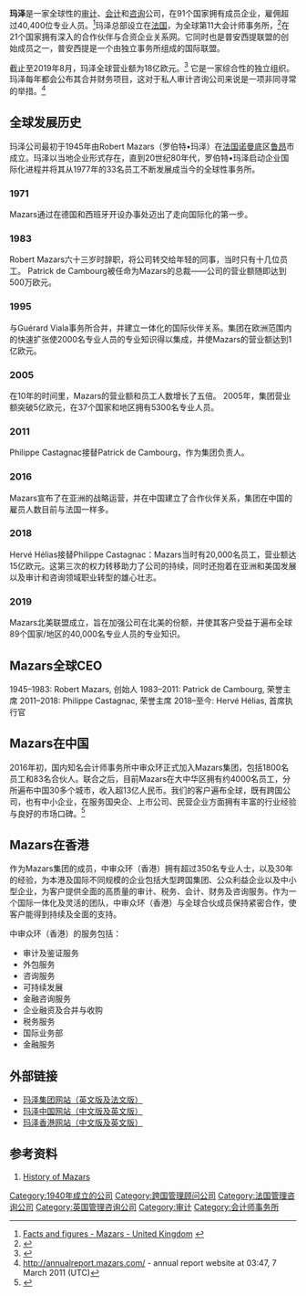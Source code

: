{{coi|time=2014-06-23T03:27:41+00:00}}
{{primarysources|time=2014-06-10T05:59:52+00:00}}
{{Infobox company|
  name   = 玛泽 |
  logo   =  |
  type   = 有限责任公司（于比利时注册） |
  foundation     = {{FRA}}[[鲁昂|鲁昂]] (1945) |
  location       = {{FRA}}[[巴黎|巴黎]]|
  key_people     = Hervé Hélias, 集团首席执行官 <br /> Philippe Castagnac, 集团执行委员会主席 |
  industry       = [[专业服务|专业服务]] |
  services       = [[审计|审计]]<br />[[注册会计师|注册会计师]]<br />[[咨询|咨询]]<br />[[税务|税务]]<br />[[企业融资|企业融资]]<br />[[财务咨询|财务咨询]]<br />[[法律服务|法律服务]] |
  revenue        = {{profit}}€18亿 [[欧元|欧元]] (2019) |
  num_employees  = 40,400 (2019) |
  homepage       = https://www.mazars.com/
}}

'''玛泽'''是一家全球性的[[审计|审计]]、[[会计|会计]]和[[咨询|咨询]]公司，在91个国家拥有成员企业，雇佣超过40,400位专业人员。<ref>[http://www.mazars.co.uk/Home/About-us/Facts-and-figures Facts and figures - Mazars - United Kingdom<!-- Bot generated title -->] {{webarchive|url=https://web.archive.org/web/20120824165150/http://www.mazars.co.uk/Home/About-us/Facts-and-figures |date=2012-08-24 }}</ref>玛泽总部设立在[[法国|法国]]，为全球第11大会计师事务所，<ref name=autogenerated1>{{Cite web |url=http://www.big4accountingfirms.org/the-top-accounting-firms-in-the-world/ |title=The Top Accounting Firms In The World - Big 4 Accounting Firms<!-- Bot generated title --> |accessdate=2014-06-10 |archive-date=2014-07-03 |archive-url=https://web.archive.org/web/20140703191113/http://www.big4accountingfirms.org/the-top-accounting-firms-in-the-world/ |dead-url=yes }}</ref>在21个国家拥有深入的合作伙伴与合资企业关系网。它同时也是普安西提联盟的创始成员之一，普安西提是一个由独立事务所组成的国际联盟。

截止至2019年8月，玛泽全球营业额为18亿欧元。<ref>{{cite web |url=http://annualreport.mazars.com/ar/ar20112012/ |title=存档副本 |accessdate=2014-06-10 |deadurl=yes |archiveurl=https://web.archive.org/web/20131213121731/http://annualreport.mazars.com/ar/ar20112012/ |archivedate=2013-12-13 }}</ref>{{Citation needed|date=January 2010}} 它是一家综合性的独立组织。玛泽每年都会公布其合并财务项目，这对于私人审计咨询公司来说是一项非同寻常的举措。<ref>http://annualreport.mazars.com/ {{Wayback|url=http://annualreport.mazars.com/ |date=20120615233832 }} - annual report website at 03:47, 7 March 2011 (UTC)</ref>

== 全球发展历史 ==

玛泽公司最初于1945年由Robert Mazars（罗伯特•玛泽）在[[法国|法国]][[诺曼底|诺曼底]]区[[鲁昂|鲁昂]]市成立。玛泽以当地企业形式存在，直到20世纪80年代，罗伯特•玛泽启动企业国际化进程并将其从1977年的33名员工不断发展成当今的全球性事务所。

=== 1971 ===

Mazars通过在德国和西班牙开设办事处迈出了走向国际化的第一步。

=== 1983 ===

Robert Mazars六十三岁时辞职，将公司转交给年轻的同事，当时只有十几位员工。 Patrick de Cambourg被任命为Mazars的总裁——公司的营业额随即达到500万欧元。

=== 1995 ===

与Guérard Viala事务所合并，并建立一体化的国际伙伴关系。集团在欧洲范围内的快速扩张使2000名专业人员的专业知识得以集成，并使Mazars的营业额达到1亿欧元。

=== 2005 ===

在10年的时间里，Mazars的营业额和员工人数增长了五倍。 2005年，集团营业额突破5亿欧元，在37个国家和地区拥有5300名专业人员。

=== 2011 ===

Philippe Castagnac接替Patrick de Cambourg，作为集团负责人。

=== 2016 ===

Mazars宣布了在亚洲的战略运营，并在中国建立了合作伙伴关系，集团在中国的雇员人数目前与法国一样多。

=== 2018 ===

Hervé Hélias接替Philippe Castagnac：Mazars当时有20,000名员工，营业额达15亿欧元。这第三次的权力转移助力了公司的持续，同时还抱着在亚洲和美国发展以及审计和咨询领域职业转型的雄心壮志。

=== 2019 ===

Mazars北美联盟成立，旨在加强公司在北美的份额，并使其客户受益于遍布全球89个国家/地区的40,000名专业人员的专业知识。

== Mazars全球CEO ==

1945–1983: Robert Mazars, 创始人
1983–2011: Patrick de Cambourg, 荣誉主席
2011–2018: Philippe Castagnac, 荣誉主席
2018–至今: Hervé Hélias, 首席执行官

== Mazars在中国 ==

2016年初，国内知名会计师事务所中审众环正式加入Mazars集团，包括1800名员工和83名合伙人。联合之后，目前Mazars在大中华区拥有约4000名员工，分所遍布中国30多个城市，收入超13亿人民币。我们的客户遍布全球，既有跨国公司，也有中小企业，在服务国央企、上市公司、民营企业方面拥有丰富的行业经验与良好的市场口碑。<ref>{{Cite web |url=https://www.accountancyage.com/2016/01/18/mazars-merger-with-chinese-firm-zhongshen-zhonghuan/ |title=存档副本 |accessdate=2020-06-22 |archive-date=2020-06-22 |archive-url=https://web.archive.org/web/20200622212915/https://www.accountancyage.com/2016/01/18/mazars-merger-with-chinese-firm-zhongshen-zhonghuan/ |dead-url=no }}</ref>

== Mazars在香港 ==
作为Mazars集团的成员，中审众环（香港）拥有超过350名专业人士，以及30年的经验，为本港及国际不同规模的企业包括大型跨国集团、公众利益企业以及中小型企业，为客户提供全面的高质量的审计、税务、会计、财务及咨询服务。作为一个国际一体化及灵活的团队，中审众环（香港）与全球合伙成员保持紧密合作，使客户能得到持续及全面的支持。

中审众环（香港）的服务包括：
*审计及鉴证服务
*外包服务
*咨询服务
*可持续发展
*金融咨询服务
*企业融资及合并与收购
*税务服务
*国际业务部
*金融服务

== 外部链接 ==
* [http://www.mazars.com 玛泽集团网站（英文版及法文版）] {{Wayback|url=http://www.mazars.com/ |date=20140625140334 }}
* [http://www.mazars.cn  玛泽中国网站（中文版及英文版）] {{Wayback|url=http://www.mazars.cn/ |date=20200619170818 }}
* [http://www.mazars.hk  玛泽香港网站（中文版及英文版）] {{Wayback|url=http://www.mazars.hk/ |date=20200524075438 }}

== 参考资料 ==

<references/>

#[http://www.mazars.com/Home/About-us/Key-facts-organisation/Our-roots History of Mazars] {{Wayback|url=http://www.mazars.com/Home/About-us/Key-facts-organisation/Our-roots |date=20140618222203 }}

{{咨询}}
{{Authority control}}
{{DEFAULTSORT:Mazars}}
[[Category:1940年成立的公司|Category:1940年成立的公司]]
[[Category:跨国管理顾问公司|Category:跨国管理顾问公司]]
[[Category:法国管理咨询公司|Category:法国管理咨询公司]]
[[Category:英国管理咨询公司|Category:英国管理咨询公司]]
[[Category:审计|Category:审计]]
[[Category:会计师事务所|Category:会计师事务所]]